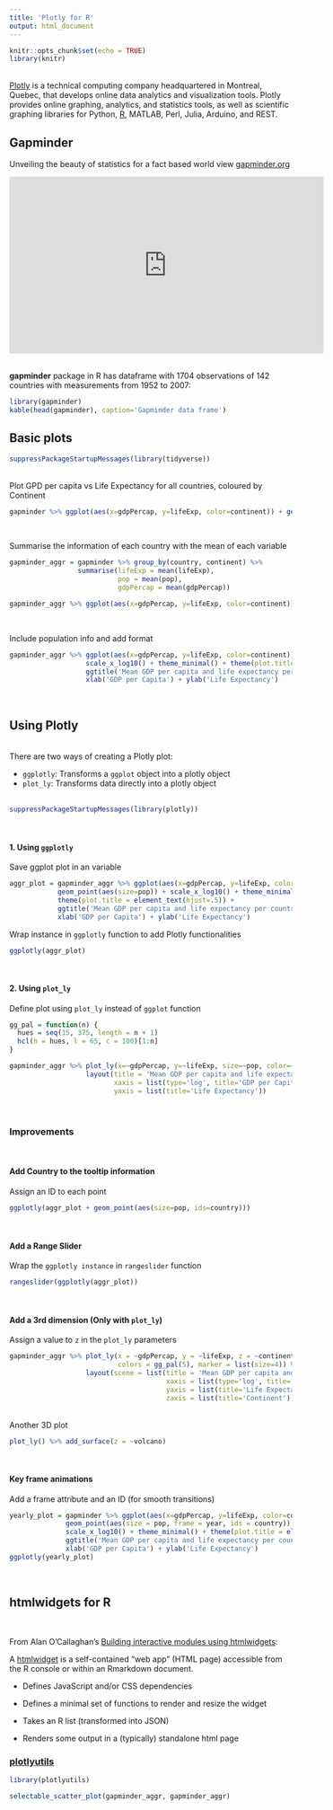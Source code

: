 ```yaml
---
title: 'Plotly for R'
output: html_document
---
```


```r
knitr::opts_chunk$set(echo = TRUE)
library(knitr)
```
<br>
[Plotly](https://plot.ly/) is a technical computing company headquartered in Montreal, Quebec, that develops online data analytics and visualization tools. Plotly provides online graphing, analytics, and statistics tools, as well as scientific graphing libraries for Python, [R](https://plot.ly/d3-js-for-r-and-shiny-charts/), MATLAB, Perl, Julia, Arduino, and REST.
<br>

## Gapminder

Unveiling the beauty of statistics for a fact based world view [gapminder.org](https://www.gapminder.org/)

<iframe width='560' height='315' src='https://www.youtube.com/embed/Sm5xF-UYgdg' frameborder='0' allow='accelerometer; autoplay; encrypted-media; gyroscope; picture-in-picture' allowfullscreen></iframe>

<br>
**gapminder** package in R has dataframe with 1704 observations of 142 countries with measurements from 1952 to 2007:
```r
library(gapminder)
kable(head(gapminder), caption='Gapminder data frame')
```

## Basic plots

```r
suppressPackageStartupMessages(library(tidyverse))
```
<br>
Plot GPD per capita vs Life Expectancy for all countries, coloured by Continent
```r
gapminder %>% ggplot(aes(x=gdpPercap, y=lifeExp, color=continent)) + geom_point() + scale_x_log10()
```
<br>

Summarise the information of each country with the mean of each variable
```r
gapminder_aggr = gapminder %>% group_by(country, continent) %>% 
                 summarise(lifeExp = mean(lifeExp), 
                           pop = mean(pop), 
                           gdpPercap = mean(gdpPercap))

gapminder_aggr %>% ggplot(aes(x=gdpPercap, y=lifeExp, color=continent)) + geom_point() + scale_x_log10()
```
<br>

Include population info and add format
```r
gapminder_aggr %>% ggplot(aes(x=gdpPercap, y=lifeExp, color=continent)) + geom_point(aes(size=pop)) +
                   scale_x_log10() + theme_minimal() + theme(plot.title = element_text(hjust=.5)) + 
                   ggtitle('Mean GDP per capita and life expectancy per country') + 
                   xlab('GDP per Capita') + ylab('Life Expectancy')
```
<br>

## Using Plotly

<br>
There are two ways of creating a Plotly plot:

* `ggplotly`: Transforms a `ggplot` object into a plotly object
<br>
* `plot_ly`: Transforms data directly into a plotly object
<br><br>

```r
suppressPackageStartupMessages(library(plotly))
```
<br>

#### 1. Using `ggplotly`

Save ggplot plot in an variable
```r
aggr_plot = gapminder_aggr %>% ggplot(aes(x=gdpPercap, y=lifeExp, color=continent)) +
            geom_point(aes(size=pop)) + scale_x_log10() + theme_minimal() + 
            theme(plot.title = element_text(hjust=.5)) + 
            ggtitle('Mean GDP per capita and life expectancy per country') + 
            xlab('GDP per Capita') + ylab('Life Expectancy')
```

Wrap instance in `ggplotly` function to add Plotly functionalities
```r
ggplotly(aggr_plot)
```
<br>

#### 2. Using `plot_ly`

Define plot using `plot_ly` instead of `ggplot` function
```r
gg_pal = function(n) {
  hues = seq(15, 375, length = n + 1)
  hcl(h = hues, l = 65, c = 100)[1:n]
}

gapminder_aggr %>% plot_ly(x=~gdpPercap, y=~lifeExp, size=~pop, color=~continent, colors=gg_pal(5)) %>% 
                   layout(title = 'Mean GDP per capita and life expectancy per country',
                          xaxis = list(type='log', title='GDP per Capita'),
                          yaxis = list(title='Life Expectancy'))
```
<br>

### Improvements
<br>

#### Add Country to the tooltip information
Assign an ID to each point
```r
ggplotly(aggr_plot + geom_point(aes(size=pop, ids=country)))
```
<br>

#### Add a Range Slider
Wrap the `ggplotly instance` in `rangeslider` function
```r
rangeslider(ggplotly(aggr_plot))
```
<br>

####  Add a 3rd dimension (Only with `plot_ly`)
Assign a value to `z` in the `plot_ly` parameters
```r
gapminder_aggr %>% plot_ly(x = ~gdpPercap, y = ~lifeExp, z = ~continent, color = ~continent, 
                           colors = gg_pal(5), marker = list(size=4)) %>%
                   layout(scene = list(title = 'Mean GDP per capita and life expectancy per country',
                                       xaxis = list(type='log', title='GDP per Capita'),
                                       yaxis = list(title='Life Expectancy'),
                                       zaxis = list(title='Continent')))
```
<br>
Another 3D plot
```r
plot_ly() %>% add_surface(z = ~volcano)
```
<br>

#### Key frame animations
Add a frame attribute and an ID (for smooth transitions)
```r
yearly_plot = gapminder %>% ggplot(aes(x=gdpPercap, y=lifeExp, color=continent)) + 
              geom_point(aes(size = pop, frame = year, ids = country)) +
              scale_x_log10() + theme_minimal() + theme(plot.title = element_text(hjust=.5)) + 
              ggtitle('Mean GDP per capita and life expectancy per country') + 
              xlab('GDP per Capita') + ylab('Life Expectancy')
ggplotly(yearly_plot)
```
<br>

## htmlwidgets for R
<br>

From Alan O'Callaghan's [Building interactive modules using htmlwidgets](https://github.com/EdinbR/edinbr-talks/blob/master/2019-03-20/alan_ocallaghan_building_interactive_modules_using_htmlwidgets.html):

A [htmlwidget](https://www.htmlwidgets.org/) is a self-contained “web app” (HTML page) accessible from the R console or within an Rmarkdown document.

* Defines JavaScript and/or CSS dependencies

* Defines a minimal set of functions to render and resize the widget

* Takes an R list (transformed into JSON)

* Renders some output in a (typically) standalone html page

### [plotlyutils](https://github.com/Alanocallaghan/plotlyutils)

```r
library(plotlyutils)

selectable_scatter_plot(gapminder_aggr, gapminder_aggr)
```
